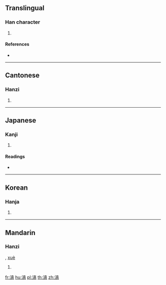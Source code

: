 ==Translingual==

===Han character===
{{Han char|rn=85|rad=水|as=10|sn=13|four=30127|canj=EYRB}}

# {{defn|Han|sort=水10}}

====References====
* {{Han ref|kx=0642.090|dkj=18015|dj=1049.150|hdz=31704.040|uh=6EC8|ud=28360|bh=DE45|bd=56901}}

----

==Cantonese==

===Hanzi===
{{yue-hanzi|jyut=|y=hou6}}

# {{defn|lang=yue|sort=水10}}

----

==Japanese==

===Kanji===
{{ja-kanji|grade=|rs=水10}}

# {{defn|lang=ja|sort=水10}}

====Readings====
* {{ja-readings|on=[[こう]] (kō), [[ごう]] (gō), [[かく]] (kaku), [[こく]] (koku)|kun=[[ながあめ]] (nagaame)}}

----

==Korean==

===Hanja===
{{ko-hanja|hangeul=호|eumhun=|rv=ho|mr=ho|y=ho}}

# {{defn|lang=ko|sort=水10}}

----

==Mandarin==

===Hanzi===
{{cmn-hanzi|pin=[[hào]] ([[hao4]]), [[huàng]] ([[huang4]])|wg=hao<sup>4</sup>, huang<sup>4</sup>}}, [[xuè]]

# {{defn|lang=cmn|sort=水10}}

[[fr:滈]]
[[hu:滈]]
[[pl:滈]]
[[th:滈]]
[[zh:滈]]